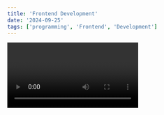 ```yaml
---
title: 'Frontend Development'
date: '2024-09-25'
tags: ['programming', 'Frontend', 'Development']
---
```


<Video id="1S8SBDhA7HA" />
Software development essentially entails the side of web development that entails user interactivity. It basically offers users an interface where they can communicate with the website or mobile app.

Frontend languages are:

- HTML
- CSS
- JavaScript
- TypeScript

Frontend frameworks include
- Tailwind CSS(A CSS library)
- ReactJs (A JavaScript library)
- Next Js (A web framework based on React ReactJs)

Here is a code snipet on TypeScript
```ts
 const sayHello = (name: string): string => {
   console.log("Hello ", name)
 }
 sayHello("Tony")
```


